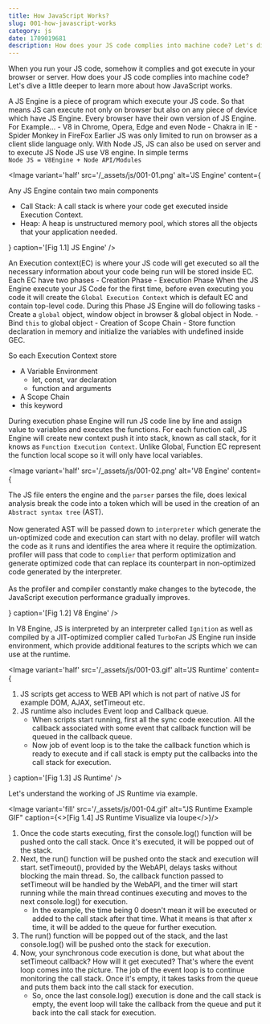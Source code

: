 ```yaml
---
title: How JavaScript Works?
slug: 001-how-javascript-works
category: js
date: 1709019681
description: How does your JS code complies into machine code? Let's dive a little deeper to learn more about how JavaScript works.
---
```


When you run your JS code, somehow it complies and got execute in your browser or server. How does your JS code complies into machine code? Let's dive a little deeper to learn more about how JavaScript works.

<Heading id="js-engine" title="What is JS Engine?">
A JS Engine is a piece of program which execute your JS code. So that means JS can execute not only on
browser but also on any piece of device which have JS Engine. Every browser have their own version of JS Engine. For Example...
- V8 in Chrome, Opera, Edge and even Node
- Chakra in IE
- Spider Monkey in FireFox

<Callout>
  Earlier JS was only limited to run on browser as a client slide language only.
  With Node JS, JS can also be used on server and to execute JS Node JS use V8
  engine. In simple terms
  <br />
  <Code>Node JS = V8Engine + Node API/Modules</Code>
</Callout>

<Image
  variant='half'
  src='/_assets/js/001-01.png'
  alt='JS Engine'
  content={
    <section>
      Any JS Engine contain two main components
      <ul>
        <li>
          Call Stack: A call stack is where your code get executed inside
          Execution Context.
        </li>
        <li>
          Heap: A heap is unstructured memory pool, which stores all the objects
          that your application needed.
        </li>
      </ul>
    </section>
  }
  caption='[Fig 1.1] JS Engine'
/>

<SubHeading id="call-stack-and-execution-context" title="Call stack & Execution Context">
An Execution context(EC) is where your JS code will get executed so all the necessary information about your code being run will be stored inside EC. Each EC have two phases
- Creation Phase
- Execution Phase

<SubHeading id="creation-phase" title="The Creation Phase">
When the JS Engine execute your JS Code for the first time, before even executing you code it will create the <Code>Global Execution Context</Code> which is default EC and contain top-level code.
During this Phase JS Engine will do following tasks
- Create a <Code>global</Code> object, window object in browser & global object in Node.
- Bind <Code>this</Code> to global object
- Creation of Scope Chain
- Store function declaration in memory and initialize the variables with undefined inside GEC.

So each Execution Context store

- A Variable Environment
  - let, const, var declaration
  - function and arguments
- A Scope Chain
- this keyword
</SubHeading>

<SubHeading id="execution-phase" title="The Execution Phase">
During execution phase Engine will run JS code line by line and assign value to variables and executes the functions. For each function call, JS Engine will create new context push it into stack, known as call stack, for it knows as <Code>Function Execution Context</Code>. Unlike Global, Function EC represent the function local scope so it will only have local variables.

</SubHeading>
</SubHeading>
<br/>
</Heading>

<Heading id="v8-engine" title="A brief intro of V8 Engine">

<Image
  variant='half'
  src='/_assets/js/001-02.png'
  alt='V8 Engine'
  content={
    <p>
      The JS file enters the engine and the <Code>parser</Code> parses the file,
      does lexical analysis break the code into a token which will be used in
      the creation of an <Code>Abstract syntax tree</Code> (AST).
      <br />
      <br />
      Now generated AST will be passed down to <Code>interpreter</Code> which generate
      the un-optimized code and execution can start with no delay. profiler will
      watch the code as it runs and identifies the area where it require the optimization.
      profiler will pass that code to <Code>complier</Code> that perform optimization
      and generate optimized code that can replace its counterpart in non-optimized
      code generated by the interpreter.
      <br />
      <br />
      As the profiler and compiler constantly make changes to the bytecode, the
      JavaScript execution performance gradually improves.
    </p>
  }
  caption='[Fig 1.2] V8 Engine'
/>

<Callout>
In V8 Engine, JS is interpreted by an interpreter called <Code>Ignition</Code> as well as compiled by a JIT-optimized complier called <Code>TurboFan</Code>
</Callout>
</Heading>

<Heading id="js-runtime" title="What is JS Runtime?">
JS Engine run inside environment, which provide additional features to the scripts which we can use at the runtime.

<Image
  variant='half'
  src='/_assets/js/001-03.gif'
  alt='JS Runtime'
  content={
    <ol>
      <li>
        JS scripts get access to WEB API which is not part of native JS for
        example DOM, AJAX, setTimeout etc.
      </li>
      <li>
        JS runtime also includes Event loop and Callback queue.
        <ul>
          <li>
            When scripts start running, first all the sync code execution. All
            the callback associated with some event that callback function will
            be queued in the callback queue.
          </li>
          <li>
            Now job of event loop is to the take the callback function which is
            ready to execute and if call stack is empty put the callbacks into
            the call stack for execution.
          </li>
        </ul>
      </li>
    </ol>
  }
  caption='[Fig 1.3] JS Runtime'
/>

<SubHeading id="example" title="Example">
Let's understand the working of JS Runtime via example.

<Image variant='fill' src='/_assets/js/001-04.gif' alt="JS Runtime Example GIF" caption={<>[Fig 1.4] JS Runtime Visualize via <Link href="http://latentflip.com/loupe/?code=Cgpjb25zb2xlLmxvZygiRmlyc3QgLT4gU3RhcnQiKQpmdW5jdGlvbiBydW4oKSB7CiAgICBzZXRUaW1lb3V0KGZ1bmN0aW9uICgpewogICAgICAgIGNvbnNvbGUubG9nKCJUaGlyZCIpCiAgICB9LCAwKQogICAgY29uc29sZS5sb2coIlNlY29uZCIpCn0KcnVuKCkKY29uc29sZS5sb2coIkZvdXJ0aCAtPiBFbmQiKQ%3D%3D!!!PGJ1dHRvbj5DbGljayBtZSE8L2J1dHRvbj4%3D">loupe</Link></>}/>

1. Once the code starts executing, first the console.log() function will be pushed onto the call stack. Once it's executed, it will be popped out of the stack.
2. Next, the run() function will be pushed onto the stack and execution will start. setTimeout(), provided by the WebAPI, delays tasks without blocking the main thread. So, the callback function passed to setTimeout will be handled by the WebAPI, and the timer will start running while the main thread continues executing and moves to the next console.log() for execution.
    - In the example, the time being 0 doesn't mean it will be executed or added to the call stack after that time. What it means is that after x time, it will be added to the queue for further execution.
3. The run() function will be popped out of the stack, and the last console.log() will be pushed onto the stack for execution.
4. Now, your synchronous code execution is done, but what about the setTimeout callback? How will it get executed? That's where the event loop comes into the picture. The job of the event loop is to continue monitoring the call stack. Once it's empty, it takes tasks from the queue and puts them back into the call stack for execution.
    - So, once the last console.log() execution is done and the call stack is empty, the event loop will take the callback from the queue and put it back into the call stack for execution.

</SubHeading>
</Heading>
